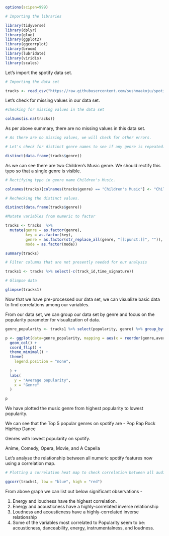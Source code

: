 ```r
options(scipen=999)

# Importing the libraries

library(tidyverse)
library(dplyr)
library(glue)
library(ggplot2)
library(ggcorrplot)
library(broom)
library(lubridate)
library(viridis)
library(scales)
```

Let's import the spotify data set.

```r
# Importing the data set

tracks <- read_csv("https://raw.githubusercontent.com/sushmaakoju/spotify-tracks-data-analysis/main/SpotifyFeatures.csv")

```

Let's check for missing values in our data set.

```r
#checking for missing values in the data set

colSums(is.na(tracks))
```

As per above summary, there are no missing values in this data set.

```r
# As there are no missing values, we will check for other errors.

# Let's check for distinct genre names to see if any genre is repeated.

distinct(data.frame(tracks$genre)) 
```

As we can see there are two Children's Music genre. We should rectify this typo so that a single genre is visible.

```r

# Rectifying typo in genre name Children's Music.

colnames(tracks)[colnames(tracks$genre) == "Children's Music"] <- "Children’s Music"

# Rechecking the distinct values.

distinct(data.frame(tracks$genre))
```

```r
#Mutate variables from numeric to factor

tracks <- tracks  %>% 
  mutate(genre = as.factor(genre),
         key = as.factor(key),
         genre = as.factor(str_replace_all(genre, "[[:punct:]]", "")),
         mode = as.factor(mode))

summary(tracks)
```

```r

# Filter columns that are not presently needed for our analysis

tracks1 <- tracks %>% select(-c(track_id,time_signature))

# Glimpse data

glimpse(tracks1)

```

Now that we have pre-processed our data set, we can visualize basic data to find correlations among our variables.

From our data set, we can group our data set by genre and focus on the popularity parameter for visualization of data.

```r
genre_popularity <- tracks1 %>% select(popularity, genre) %>% group_by(genre) %>% summarise("average_popularity" = round(mean(popularity)))

p <- ggplot(data=genre_popularity, mapping = aes(x = reorder(genre,average_popularity), y = average_popularity, fill = genre)) +
  geom_col() +
  coord_flip() +
  theme_minimal() +
  theme(
    legend.position = "none",
    
  ) +
  labs(
    y = "Average popularity",
    x = "Genre"
  )

p
```
We have plotted the music genre from highest popularity to lowest popularity.

We can see that the Top 5 popular genres on spotify are -
Pop 
Rap
Rock
HipHop
Dance

Genres with lowest popularity on spotify.

Anime, 
Comedy, 
Opera, 
Movie, and 
A Capella

Let's analyse the relationship between all numeric spotify features now using a correlation map.

```r
# Plotting a correlation heat map to check correlation between all audio features.

ggcorr(tracks1, low = "blue", high = "red")
```

From above graph we can list out below significant observations -

1) Energy and loudness have the highest correlation.
2) Energy and acousticness have a highly-correlated inverse relationship
3) Loudness and acousticness have a highly-correlated inverse relationship
4) Some of the variables most correlated to Popularity seem to be: acousticness, danceability, energy, instrumentalness, and loudness.
